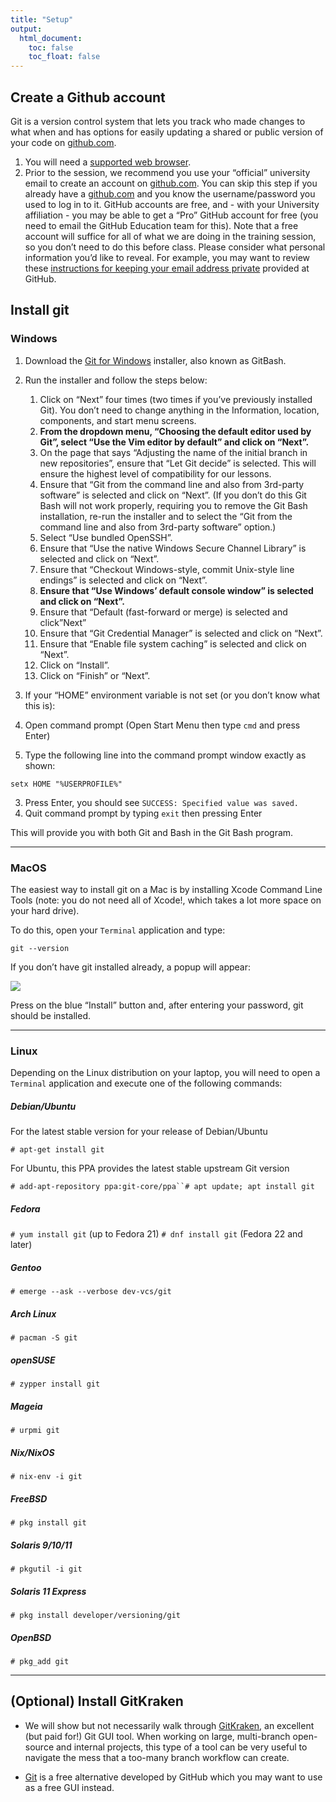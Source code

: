 ```yaml
---
title: "Setup"
output:
  html_document:
    toc: false
    toc_float: false
---
```




## Create a Github account

Git is a version control system that lets you track who made changes to what when and has options for easily updating a shared or public version of your code on [github.com](https://github.com/). 

1. You will need a [supported web browser](https://help.github.com/articles/supported-browsers/).  
2. Prior to the session, we recommend you use your "official" university email to create an account on [github.com](github.com). You can skip this step if you already have a [github.com](github.com) and you know the username/password you used to log in to it. GitHub accounts are free, and - with your University affiliation - you may be able to get a "Pro" GitHub account for free (you need to email the GitHub Education team for this). Note that a free account will suffice for all of what we are doing in the training session, so you don't need to do this before class. Please consider what personal information you'd like to reveal. For example, you may want to review these [instructions for keeping your email address private](https://help.github.com/articles/keeping-your-email-address-private/) provided at GitHub.  

## Install git

### Windows

1. Download the [Git for Windows ](https://gitforwindows.org/) installer, also known as GitBash.

2. Run the installer and follow the steps below: 

   1. Click on "Next" four times (two times if you've previously installed Git). You don't need to change anything in the Information, location, components, and start menu screens. 
   2. **From the dropdown menu, "Choosing the default editor used by Git", select "Use the Vim editor by default" and click on "Next".** 
   3. On the page that says "Adjusting the name of the initial branch in new repositories", ensure that "Let Git decide" is selected. This will ensure the highest level of compatibility for our lessons. 
   4. Ensure that "Git from the command line and also from 3rd-party software" is selected and click on "Next". (If you don't do this Git Bash will not work properly, requiring you to remove the Git Bash installation, re-run the installer and to select the "Git from the command line and also from 3rd-party software" option.) 
   5. Select "Use bundled OpenSSH". 
   6. Ensure that "Use the native Windows Secure Channel Library" is selected and click on "Next". 
   7. Ensure that "Checkout Windows-style, commit Unix-style line endings" is selected and click on "Next". 
   8. **Ensure that "Use Windows' default console window" is selected and click on "Next".** 
   9. Ensure that "Default (fast-forward or merge) is selected and click "Next" 
   10. Ensure that "Git Credential Manager" is selected and click on "Next". 
   11. Ensure that "Enable file system caching" is selected and click on "Next". 
   12. Click on "Install".
   13. Click on "Finish" or "Next".

3.  If your "HOME" environment variable is not set (or you don't know what this is): 

   1. Open command prompt (Open Start Menu then type `cmd` and press Enter)
   2.  Type the following line into the command prompt window exactly as shown: 

   `setx HOME "%USERPROFILE%"`

   3. Press Enter, you should see `SUCCESS: Specified value was saved.`
   4. Quit command prompt by typing `exit` then pressing Enter

This will provide you with both Git and Bash in the Git Bash program.

***

### MacOS

The easiest way to install git on a Mac is by installing Xcode Command Line Tools (note: you do not need all of Xcode!, which takes a lot more space on your hard drive).

To do this, open your `Terminal` application and type:

```
git --version
```

If you don’t have git installed already, a popup will appear:



![](fig/setup/image-20220906145421352.png)



Press on the blue "Install" button and, after entering your password, git should be installed.

***

### Linux

Depending on the Linux distribution on your laptop, you will need to open a `Terminal` application and execute one of the following commands:

##### Debian/Ubuntu

For the latest stable version for your release of Debian/Ubuntu

```
# apt-get install git
```

For Ubuntu, this PPA provides the latest stable upstream Git version

```
# add-apt-repository ppa:git-core/ppa``# apt update; apt install git
```

##### Fedora

`# yum install git` (up to Fedora 21)
`# dnf install git` (Fedora 22 and later)

##### Gentoo

```
# emerge --ask --verbose dev-vcs/git
```

##### Arch Linux

```
# pacman -S git
```

##### openSUSE

```
# zypper install git
```

##### Mageia

```
# urpmi git
```

##### Nix/NixOS

```
# nix-env -i git
```

##### FreeBSD

```
# pkg install git
```

##### Solaris 9/10/11

```
# pkgutil -i git
```

##### Solaris 11 Express

```
# pkg install developer/versioning/git
```

##### OpenBSD

```
# pkg_add git
```

***

## (Optional) Install GitKraken

- We will show but not necessarily walk through [GitKraken](https://www.gitkraken.com/), an excellent (but paid for!) Git GUI tool. When working on large, multi-branch open-source and internal projects, this type of a tool can be very useful to navigate the mess that a too-many branch workflow can create.

- [Git]() is a free alternative developed by GitHub which you may want to use as a free GUI instead.